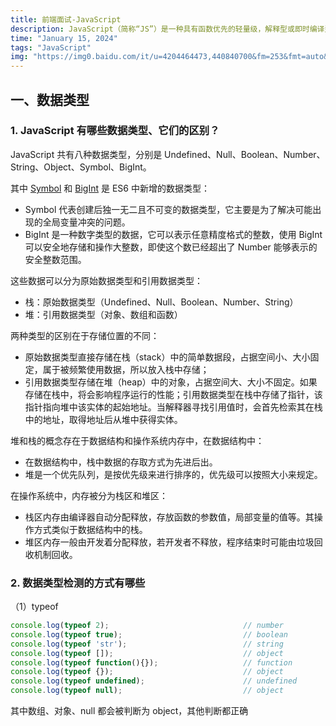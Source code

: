```yaml
---
title: 前端面试-JavaScript
description: JavaScript（简称“JS”）是一种具有函数优先的轻量级，解释型或即时编译型的编程语言。虽然它是作为开发Web页面的脚本语言而出名，但是它也被用到了很多非浏览器环境中，JavaScript基于原型编程、多范式的动态脚本语言，并且支持面向对象、命令式、声明式、函数式编程范式
time: "January 15, 2024"
tags: "JavaScript"
img: "https://img0.baidu.com/it/u=4204464473,440840700&fm=253&fmt=auto&app=138&f=JPEG?w=889&h=500"
---
```


## 一、数据类型

### 1. JavaScript 有哪些数据类型、它们的区别？

JavaScript 共有八种数据类型，分别是 Undefined、Null、Boolean、Number、String、Object、Symbol、BigInt。

其中 <u color="red">Symbol</u> 和 <u color="red">BigInt</u> 是 ES6 中新增的数据类型：

- Symbol 代表创建后独一无二且不可变的数据类型，它主要是为了解决可能出现的全局变量冲突的问题。
- BigInt 是一种数字类型的数据，它可以表示任意精度格式的整数，使用 BigInt 可以安全地存储和操作大整数，即使这个数已经超出了 Number 能够表示的安全整数范围。

这些数据可以分为原始数据类型和引用数据类型：

- 栈：原始数据类型（Undefined、Null、Boolean、Number、String）
- 堆：引用数据类型（对象、数组和函数）

两种类型的区别在于存储位置的不同：

- 原始数据类型直接存储在栈（stack）中的简单数据段，占据空间小、大小固定，属于被频繁使用数据，所以放入栈中存储；
- 引用数据类型存储在堆（heap）中的对象，占据空间大、大小不固定。如果存储在栈中，将会影响程序运行的性能；引用数据类型在栈中存储了指针，该指针指向堆中该实体的起始地址。当解释器寻找引用值时，会首先检索其在栈中的地址，取得地址后从堆中获得实体。

堆和栈的概念存在于数据结构和操作系统内存中，在数据结构中：

- 在数据结构中，栈中数据的存取方式为先进后出。
- 堆是一个优先队列，是按优先级来进行排序的，优先级可以按照大小来规定。

在操作系统中，内存被分为栈区和堆区：

- 栈区内存由编译器自动分配释放，存放函数的参数值，局部变量的值等。其操作方式类似于数据结构中的栈。
- 堆区内存一般由开发着分配释放，若开发者不释放，程序结束时可能由垃圾回收机制回收。

### 2. 数据类型检测的方式有哪些

（1）typeof

```javaScript
console.log(typeof 2);                              // number
console.log(typeof true);                           // boolean
console.log(typeof 'str');                          // string
console.log(typeof []);                             // object
console.log(typeof function(){});                   // function
console.log(typeof {});                             // object
console.log(typeof undefined);                      // undefined
console.log(typeof null);                           // object
```

其中数组、对象、null 都会被判断为 object，其他判断都正确
